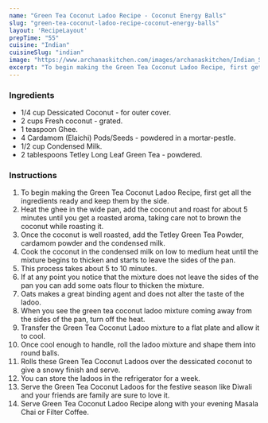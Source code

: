 ---
name: "Green Tea Coconut Ladoo Recipe - Coconut Energy Balls"
slug: "green-tea-coconut-ladoo-recipe-coconut-energy-balls"
layout: 'RecipeLayout'
prepTime: "55"
cuisine: "Indian"
cuisineSlug: "indian"
image: "https://www.archanaskitchen.com/images/archanaskitchen/Indian_Sweets_Mithai/Green_Tea_Coconut_Ladoo_Recipe_Coconut_Energy_Balls-2.jpg"
excerpt: "To begin making the Green Tea Coconut Ladoo Recipe, first get all the ingredients ready and keep them by the side"
---

### Ingredients

- 1/4 cup Dessicated Coconut - for outer cover.
- 2 cups Fresh coconut - grated.
- 1 teaspoon Ghee.
- 4 Cardamom (Elaichi) Pods/Seeds - powdered in a mortar-pestle.
- 1/2 cup Condensed Milk.
- 2 tablespoons Tetley Long Leaf Green Tea - powdered.

### Instructions

1. To begin making the Green Tea Coconut Ladoo Recipe, first get all the ingredients ready and keep them by the side.
1. Heat the ghee in the wide pan, add the coconut and roast for about 5 minutes until you get a roasted aroma, taking care not to brown the coconut while roasting it.
1. Once the coconut is well roasted, add the Tetley Green Tea Powder, cardamom powder and the condensed milk.
1. Cook the coconut in the condensed milk on low to medium heat until the mixture begins to thicken and starts to leave the sides of the pan.
1. This process takes about 5 to 10 minutes.
1. If at any point you notice that the mixture does not leave the sides of the pan you can add some oats flour to thicken the mixture.
1. Oats makes a great binding agent and does not alter the taste of the ladoo.
1. When you see the green tea coconut ladoo mixture coming away from the sides of the pan, turn off the heat.
1.  Transfer the Green Tea Coconut Ladoo mixture to a flat plate and allow it to cool.
1. Once cool enough to handle, roll the ladoo mixture and shape them into round balls.
1. Rolls these Green Tea Coconut Ladoos over the dessicated coconut to give a snowy finish and serve.
1. You can store the ladoos in the refrigerator for a week.
1. Serve the Green Tea Coconut Ladoos for the festive season like Diwali and your friends are family are sure to love it.
1. Serve Green Tea Coconut Ladoo Recipe along with your evening Masala Chai or Filter Coffee.
